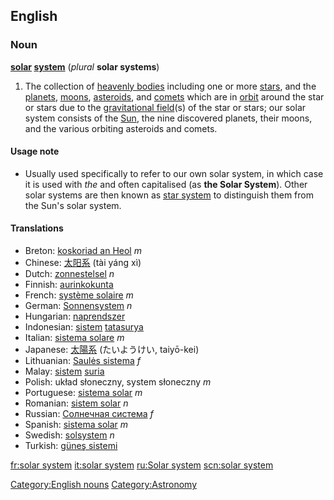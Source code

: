 ==English==
===Noun===
'''[[solar]] [[system]]''' (''plural'' '''solar systems''')
{{wikipedia}}
#The collection of [[heavenly bodies]] including one or more [[star]]s, and the [[planet]]s, [[moon]]s, [[asteroid]]s, and [[comet]]s which are in [[orbit]] around the star or stars due to the [[gravitational field]](s) of the star or stars; our solar system consists of the [[Sun]], the nine discovered planets, their moons, and the various orbiting asteroids and comets.

====Usage note====
*Usually used specifically to refer to our own solar system, in which case it is used with ''the'' and often capitalised (as '''the Solar System''').  Other solar systems are then known as [[star system]] to distinguish them from the Sun's solar system.

==== Translations ====
*Breton: [[koskoriad an Heol]] ''m''
*Chinese: [[太阳系]] (tài yáng xì)
*Dutch: [[zonnestelsel]] ''n''
*Finnish: [[aurinkokunta]]
*French: [[système solaire]] ''m''
*German: [[Sonnensystem]] ''n''
*Hungarian: [[naprendszer]]
*Indonesian: [[sistem]] [[tatasurya]]
*Italian: [[sistema solare]] ''m''
*Japanese: [[太陽系]] (たいようけい, taiyō-kei)
*Lithuanian: [[Saulės sistema]] ''f''
*Malay: [[sistem]] [[suria]]
*Polish: układ słoneczny, system słoneczny ''m''
*Portuguese: [[sistema solar]] ''m''
*Romanian: [[sistem solar]] ''n''
*Russian: [[Солнечная система]] ''f''
*Spanish: [[sistema solar]] ''m''
*Swedish: [[solsystem]] ''n''
*Turkish: [[güneş sistemi]]

[[Category:English nouns]]
[[Category:Astronomy]]
[[fr:solar system]]
[[it:solar system]]
[[ru:Solar system]]
[[scn:solar system]]